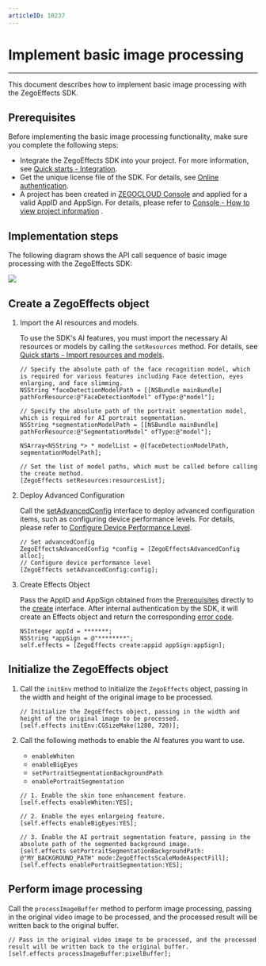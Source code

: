 ```yaml
---
articleID: 10237
---
```


# Implement basic image processing

---

This document describes how to implement basic image processing with the ZegoEffects SDK. 

## Prerequisites

Before implementing the basic image processing functionality, make sure you complete the following steps:


- Integrate the ZegoEffects SDK into your project. For more information, see [Quick starts - Integration](./import-the-sdk.mdx).
- Get the unique license file of the SDK. For details, see [Online authentication](./online-authentication.mdx).
- A project has been created in [ZEGOCLOUD Console](https://console.zegocloud.com) and applied for a valid AppID and AppSign. For details, please refer to [Console - How to view project information](https://docs.zegocloud.com/article/16144) .


## Implementation steps

The following diagram shows the  API call sequence of basic image processing with the ZegoEffects SDK:

<Frame width="auto" height="auto" caption="image description text">
  <img src="https://storage.zego.im/sdk-doc/Pics/AI_Vision/QuickStarts/Implemention_iOS_en.png" />
</Frame>

## Create a ZegoEffects object

1. Import the AI resources and models.
   
     To use the SDK's AI features, you must import the necessary AI resources or models by calling the `setResources` method. For details, see [Quick starts - Import resources and models](./import-resources-and-models.mdx).

    ```objc
    // Specify the absolute path of the face recognition model, which is required for various features including Face detection, eyes enlarging, and face slimming.
    NSString *faceDetectionModelPath = [[NSBundle mainBundle] pathForResource:@"FaceDetectionModel" ofType:@"model"];

    // Specify the absolute path of the portrait segmentation model, which is required for AI portrait segmentation.
    NSString *segmentationModelPath = [[NSBundle mainBundle] pathForResource:@"SegmentationModel" ofType:@"model"];

    NSArray<NSString *> * modelList = @[faceDetectionModelPath, segmentationModelPath];

    // Set the list of model paths, which must be called before calling the create method.
    [ZegoEffects setResources:resourcesList];
    ```
     
2. Deploy Advanced Configuration

    Call the [setAdvancedConfig](@setAdvancedConfig) interface to deploy advanced configuration items, such as configuring device performance levels. For details, please refer to [Configure Device Performance Level](./configure-device-performance-levels.mdx).

    ```objc
    // Set advancedConfig
    ZegoEffectsAdvancedConfig *config = [ZegoEffectsAdvancedConfig alloc];
    // Configure device performance level
    [ZegoEffects setAdvancedConfig:config];
    ```

3. Create Effects Object

    Pass the AppID and AppSign obtained from the [Prerequisites](!Quick_Starts/Solution_Implementation#1) directly to the [create](/article/api?doc=Effects_SDK_API~objectivec_ios~class~ZegoEffects#create-appid-app-sign-2) interface. After internal authentication by the SDK, it will create an Effects object and return the corresponding [error code](!Error_Codes/Error_Codes).

    ```objc
    NSInteger appId = *******;
    NSString *appSign = @"********";
    self.effects = [ZegoEffects create:appid appSign:appSign];
    ``` 

## Initialize the ZegoEffects object

1. Call the `initEnv` method to initialize the `ZegoEffects` object, passing in the width and height of the original image to be processed.

    ```objc
    // Initialize the ZegoEffects object, passing in the width and height of the original image to be processed.
    [self.effects initEnv:CGSizeMake(1280, 720)];
    ```

2. Call the following methods to enable the AI features you want to use.

    - `enableWhiten`
    - `enableBigEyes`
    - `setPortraitSegmentationBackgroundPath`
    - `enablePortraitSegmentation` 
    
    ```objc
    // 1. Enable the skin tone enhancement feature.
    [self.effects enableWhiten:YES];
    
    // 2. Enable the eyes enlargeing feature.
    [self.effects enableBigEyes:YES];
    
    // 3. Enable the AI portrait segmentation feature, passing in the absolute path of the segmented background image.
    [self.effects setPortraitSegmentationBackgroundPath: @"MY_BACKGROUND_PATH" mode:ZegoEffectsScaleModeAspectFill];
    [self.effects enablePortraitSegmentation:YES];
    ```



## Perform image processing

Call the `processImageBuffer` method to perform image processing, passing in the original video image to be processed, and the processed result will be written back to the original buffer.

```objc
// Pass in the original video image to be processed, and the processed result will be written back to the original buffer.
[self.effects processImageBuffer:pixelBuffer];
```
